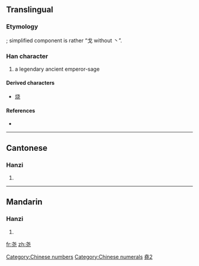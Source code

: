 {{also|堯|尭}}
==Translingual==

===Etymology===
{{Han simp|堯|f=垚|t=戈}}; simplified component is rather “戈 without 丶”.

===Han character===
{{Han char|rn=43|rad=尢|as=03|sn=6|four=|canj=十心一山 (JPMU)}}

# a legendary ancient emperor-sage

====Derived characters====
{{rfc-header|Derived characters|lang=mul}}
* [[烧]]

====References====
* {{Han ref|kx=0298.081|hdz=10552.100|uh=5C27|ud=23591}}

[[Category:Chinese numbers]]
[[Category:Chinese numerals]]

----

==Cantonese==

===Hanzi===
{{yue-hanzi|jyut=|y=yiu4|tra=堯}}

# {{defn|Cantonese}}

----

==Mandarin==

===Hanzi===
{{cmn-hanzi|tra=堯|pin=[[yáo]] ([[yao2]])|wg=yao<sup>2</sup>}}

# {{defn|Mandarin}}

[[Category:CJKV characters simplified differently in Japan and China|堯2]]

[[fr:尧]]
[[zh:尧]]